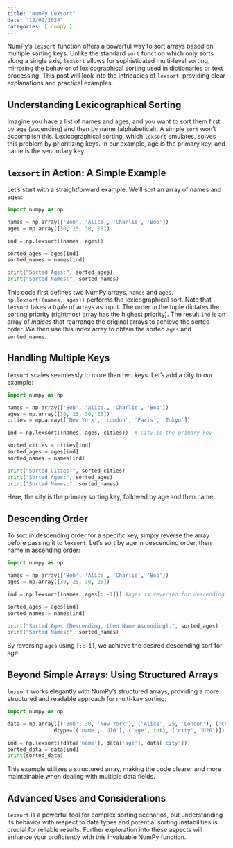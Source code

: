 ```yaml
---
title: "NumPy Lexsort"
date: "12/02/2024"
categories: [ numpy ]
---
```



NumPy's `lexsort` function offers a powerful way to sort arrays based on multiple sorting keys. Unlike the standard `sort` function which only sorts along a single axis, `lexsort` allows for sophisticated multi-level sorting, mirroring the behavior of lexicographical sorting used in dictionaries or text processing.  This post will look into the intricacies of `lexsort`, providing clear explanations and practical examples.


## Understanding Lexicographical Sorting

Imagine you have a list of names and ages, and you want to sort them first by age (ascending) and then by name (alphabetical).  A simple `sort` won't accomplish this.  Lexicographical sorting, which `lexsort` emulates, solves this problem by prioritizing keys.  In our example, age is the primary key, and name is the secondary key.


##  `lexsort` in Action: A Simple Example


Let's start with a straightforward example. We'll sort an array of names and ages:


```python
import numpy as np

names = np.array(['Bob', 'Alice', 'Charlie', 'Bob'])
ages = np.array([30, 25, 30, 28])

ind = np.lexsort((names, ages))

sorted_ages = ages[ind]
sorted_names = names[ind]

print("Sorted Ages:", sorted_ages)
print("Sorted Names:", sorted_names)
```

This code first defines two NumPy arrays, `names` and `ages`. `np.lexsort((names, ages))` performs the lexicographical sort. Note that `lexsort` takes a *tuple* of arrays as input. The order in the tuple dictates the sorting priority (rightmost array has the highest priority). The result `ind` is an array of *indices* that rearrange the original arrays to achieve the sorted order.  We then use this index array to obtain the sorted `ages` and `sorted_names`.


##  Handling Multiple Keys


`lexsort` scales seamlessly to more than two keys.  Let's add a city to our example:

```python
import numpy as np

names = np.array(['Bob', 'Alice', 'Charlie', 'Bob'])
ages = np.array([30, 25, 30, 28])
cities = np.array(['New York', 'London', 'Paris', 'Tokyo'])

ind = np.lexsort((names, ages, cities))  # City is the primary key

sorted_cities = cities[ind]
sorted_ages = ages[ind]
sorted_names = names[ind]

print("Sorted Cities:", sorted_cities)
print("Sorted Ages:", sorted_ages)
print("Sorted Names:", sorted_names)

```

Here, the city is the primary sorting key, followed by age and then name.


##  Descending Order


To sort in descending order for a specific key, simply reverse the array before passing it to `lexsort`.  Let's sort by age in descending order, then name in ascending order:

```python
import numpy as np

names = np.array(['Bob', 'Alice', 'Charlie', 'Bob'])
ages = np.array([30, 25, 30, 28])

ind = np.lexsort((names, ages[::-1])) #ages is reversed for descending order

sorted_ages = ages[ind]
sorted_names = names[ind]

print("Sorted Ages (Descending, then Name Ascending):", sorted_ages)
print("Sorted Names:", sorted_names)

```

By reversing `ages` using `[::-1]`, we achieve the desired descending sort for age.


##  Beyond Simple Arrays:  Using Structured Arrays


`lexsort` works elegantly with NumPy's structured arrays, providing a more structured and readable approach for multi-key sorting:

```python
import numpy as np

data = np.array([('Bob', 30, 'New York'), ('Alice', 25, 'London'), ('Charlie', 30, 'Paris'), ('Bob', 28, 'Tokyo')],
               dtype=[('name', 'U10'), ('age', int), ('city', 'U20')])

ind = np.lexsort((data['name'], data['age'], data['city']))
sorted_data = data[ind]
print(sorted_data)

```

This example utilizes a structured array, making the code clearer and more maintainable when dealing with multiple data fields.


##  Advanced Uses and Considerations


`lexsort` is a powerful tool for complex sorting scenarios, but understanding its behavior with respect to data types and potential sorting instabilities is crucial for reliable results.  Further exploration into these aspects will enhance your proficiency with this invaluable NumPy function.

